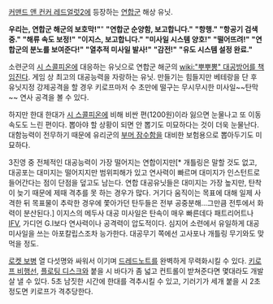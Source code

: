[[커맨드 앤 컨커 레드얼럿2]]에 등장하는 [[연합군]] 해상 유닛.

'''우리는, 연합군 해군의 보호막!"'''"
'''"연합군 순양함, 보고합니다."'''
'''"항행."'''
'''"항공기 검색중."'''
'''"해류 속도 보정!"'''
'''"이지스, 보고합니다."'''
'''"미사일 시스템 양호!"'''
'''"떨어뜨려!"'''
'''"연합군의 분노를 보여준다!"'''
'''"열추적 미사일 발사!"'''
'''"감전!"'''
'''"유도 시스템 설정 완료."'''


소련군의 [[시 스콜피온]]에 대응하는 유닛으로 연합군 해군의 [[wiki:"뿌뿌뽕" 대공방어를 책임진다]]. 게임 상 최고의 대공능력을 자랑하는 유닛. 만들기는 힘들지만 베테랑을 단 후 유닛지정 강제공격을 할 경우 키로프마저 수 초만에 떨구는 무시무시한 미사일~~탄막~~ 연사 공격을 볼 수 있다.

하지만 한대 한대가 [[시 스콜피온]]에 비해 비싼 편(1200원)이라 잃으면 눈물나고 또 이동 속도도 느린 편이다. 뽑아야 할 상황이 되면 안 뽑기도 미묘하다는 것이 더욱 눈물난다. 대함능력이 전무하기 때문에 유리군의 [[부머 잠수함]]을 대비한 보험용으로 뽑아두기도 미묘하다.

3진영 중 전체적인 대공능력이 가장 떨어지는 연합이지만[* 개틀링은 말할 것도 없고, 대공포는 대미지는 떨어지지만 범위피해가 있고 연사력이 빠르며 대미지가 인스턴트로 들어간다는 점이 단점을 덮고도 남는다. 연합 대공유닛들은 대미지는 가장 높지만, 탄착이 늦기 때문에 제때 격추를 못 하는 경우가 많다. 거기다 움직이는 목표에 대해 일제 사격한 뒤 목표물이 추락한 경우에 쫓아가던 탄두들은 전부 공중분해...그만큼 전투에서 화력이 분산된다.] 이지스의 메두사 대공 미사일은 탄속이 매우 빠른데다 패트리어트나 [[IFV]], 가디언 G.I보다 연사력이나 공격력이 압도적이다. 심지어 소련에서 유일하게 대공 미사일을 쓰는 아포칼립스조차 능가한다. 대공무기 쪽에선 고사포나 개틀링 무기와도 맞먹을 정도.

[[로켓 보병]] 열 다섯명와 싸워서 이기며 [[드레드노트]]를 완벽하게 무력화시킬 수 있다. [[키로프 비행선]], [[플로팅 디스크]]와 붙을 시 바다가 좀 넓고 컨트롤이 받쳐준다면 몇대라도 개발살 낼 수 있다. 5초 남짓한 시간에 한대를 격추시킬 수 있고, 기러기가 세개 붙을 시 2초 정도면 키로프가 격추당한다.
